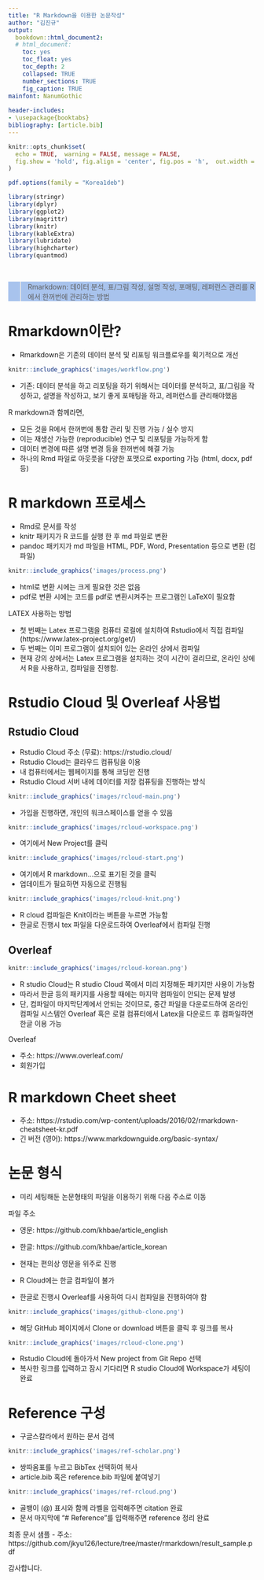 ```yaml
---
title: "R Markdown을 이용한 논문작성"
author: "김진규"
output: 
  bookdown::html_document2:
  # html_document:
    toc: yes
    toc_float: yes
    toc_depth: 2
    collapsed: TRUE
    number_sections: TRUE
    fig_caption: TRUE
mainfont: NanumGothic
    
header-includes:
- \usepackage{booktabs}
bibliography: [article.bib]
---
```



```r
knitr::opts_chunk$set(
  echo = TRUE,  warning = FALSE, message = FALSE,
  fig.show = 'hold', fig.align = 'center', fig.pos = 'h',  out.width = "80%"
)

pdf.options(family = "Korea1deb")

library(stringr)
library(dplyr)
library(ggplot2)
library(magrittr)
library(knitr)
library(kableExtra)
library(lubridate)
library(highcharter)
library(quantmod)
```


<br>
<div style="background-color:#a8c3ed;padding: 0px">

> Rmarkdown: 데이터 분석, 표/그림 작성, 설명 작성, 포매팅, 레퍼런스 관리를 
> R에서 한꺼번에 관리하는 방법
> 

</div>

# Rmarkdown이란?

- Rmarkdown은 기존의 데이터 분석 및 리포팅 워크플로우를 획기적으로 개선

```r
knitr::include_graphics('images/workflow.png')
```

- 기존: 데이터 분석을 하고 리포팅을 하기 위해서는 데이터를 분석하고, 표/그림을 작성하고, 설명을 작성하고, 보기 좋게 포매팅을 하고, 레퍼런스를 관리해야했음

R markdown과 함께라면, 

- 모든 것을 R에서 한꺼번에 통합 관리 및 진행 가능 / 실수 방지
- 이는 재생산 가능한 (reproducible) 연구 및 리포팅을 가능하게 함 
- 데이터 변경에 따른 설명 변경 등을 한꺼번에 해결 가능
- 하나의 Rmd 파일로 아웃풋을 다양한 포맷으로 exporting 가능 (html, docx, pdf 등)

# R markdown 프로세스

- Rmd로 문서를 작성
- knitr 패키지가 R 코드를 실행 한 후 md 파일로 변환
- pandoc 패키지가 md 파일을 HTML, PDF, Word, Presentation 등으로 변환 (컴파일)

```r
knitr::include_graphics('images/process.png')
```

- html로 변환 시에는 크게 필요한 것은 없음
- pdf로 변환 시에는 코드를 pdf로 변환시켜주는 프로그램인 LaTeX이 필요함

LATEX 사용하는 방법

- 첫 번째는 Latex 프로그램을 컴퓨터 로컬에 설치하여 Rstudio에서 직접 컴파일 (https://www.latex-project.org/get/)
- 두 번째는 이미 프로그램이 설치되어 있는 온라인 상에서 컴파일
- 현재 강의 상에서는 Latex 프로그램을 설치하는 것이 시간이 걸리므로, 온라인 상에서 R을 사용하고, 컴파일을 진행함.

# Rstudio Cloud 및 Overleaf 사용법

## Rstudio Cloud

- Rstudio Cloud 주소 (무료): https://rstudio.cloud/
- Rstudio Cloud는 클라우드 컴퓨팅을 이용
- 내 컴퓨터에서는 웹페이지를 통해 코딩만 진행
- Rstudio Cloud 서버 내에 데이터를 저장 컴퓨팅을 진행하는 방식

```r
knitr::include_graphics('images/rcloud-main.png')
```
- 가입을 진행하면, 개인의 워크스페이스를 얻을 수 있음

```r
knitr::include_graphics('images/rcloud-workspace.png')
```
- 여기에서 New Project를 클릭

```r
knitr::include_graphics('images/rcloud-start.png')
```
- 여기에서 R markdown...으로 표기된 것을 클릭
- 업데이트가 필요하면 자동으로 진행됨 

```r
knitr::include_graphics('images/rcloud-knit.png')
```

- R cloud 컴파일은 Knit이라는 버튼을 누르면 가능함
- 한글로 진행시 tex 파일을 다운로드하여 Overleaf에서 컴파일 진행

## Overleaf

```r
knitr::include_graphics('images/rcloud-korean.png')
```

- R studio Cloud는 R studio Cloud 쪽에서 미리 지정해둔 패키지만 사용이 가능함
- 따라서 한글 등의 패키지를 사용할 때에는 마지막 컴파일이 안되는 문제 발생
- 단, 컴파일이 마지막단계에서 안되는 것이므로, 중간 파일을 다운로드하여 온라인 컴파일 시스템인 Overleaf 혹은 로컬 컴퓨터에서 Latex을 다운로드 후 컴파일하면 한글 이용 가능 

Overleaf

- 주소: https://www.overleaf.com/
- 회원가입

# R markdown Cheet sheet

- 주소: https://rstudio.com/wp-content/uploads/2016/02/rmarkdown-cheatsheet-kr.pdf
- 긴 버전 (영어): https://www.markdownguide.org/basic-syntax/

# 논문 형식

- 미리 세팅해둔 논문형태의 파일을 이용하기 위해 다음 주소로 이동

파일 주소

- 영문: https://github.com/khbae/article_english  
- 한글: https://github.com/khbae/article_korean

- 현재는 편의상 영문을 위주로 진행   
- R Cloud에는 한글 컴파일이 불가 
- 한글로 진행시 Overleaf를 사용하여 다시 컴파일을 진행하여야 함

```r
knitr::include_graphics('images/github-clone.png')
```
- 해당 GitHub 페이지에서 Clone or download 버튼을 클릭 후 링크를 복사

```r
knitr::include_graphics('images/rcloud-clone.png')
```

- Rstudio Cloud에 돌아가서 New project from Git Repo 선택
- 복사한 링크를 입력하고 잠시 기다리면 R studio Cloud에 Workspace가 세팅이 완료

# Reference 구성

- 구글스칼라에서 원하는 문서 검색 

```r
knitr::include_graphics('images/ref-scholar.png')
```
- 쌍따옴표를 누르고 BibTex 선택하여 복사  
- article.bib 혹은 reference.bib 파일에 붙여넣기

```r
knitr::include_graphics('images/ref-rcloud.png')
```
- 골뱅이 (@) 표시와 함께 라벨을 입력해주면 citation 완료
- 문서 마지막에 "# Reference"를 입력해주면 reference 정리 완료

최종 문서 샘플
- 주소: https://github.com/jkyu126/lecture/tree/master/rmarkdown/result_sample.pdf

감사합니다.








